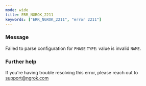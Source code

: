 ```yaml
---
mode: wide
title: ERR_NGROK_2211
keywords: ["ERR_NGROK_2211", "error 2211"]
---
```



### Message

Failed to parse configuration for `PHASE` `TYPE`: value is invalid `NAME`.

<ErrorDetails />

### Further help

If you're having trouble resolving this error, please reach out to [support@ngrok.com](mailto:support@ngrok.com?subject=Help%20with%20ERR_NGROK_2211)

